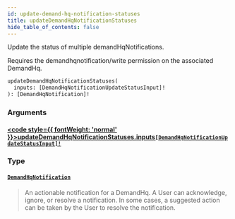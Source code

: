 ```yaml
---
id: update-demand-hq-notification-statuses
title: updateDemandHqNotificationStatuses
hide_table_of_contents: false
---
```








Update the status of multiple demandHqNotifications.

Requires the demandhqnotification/write permission on the associated DemandHq.

```graphql
updateDemandHqNotificationStatuses(
  inputs: [DemandHqNotificationUpdateStatusInput]!
): [DemandHqNotification]!
```


### Arguments

#### [<code style={{ fontWeight: 'normal' }}>updateDemandHqNotificationStatuses.<b>inputs</b></code>](#)<Bullet />[`[DemandHqNotificationUpdateStatusInput]!`](/demand/api/graphql-admin/reference/inputs/demand-hq-notification-update-status-input) <Badge class="secondary" text="non-null"/> <Badge class="secondary" text="input"/>
> 
> 

### Type

#### [`DemandHqNotification`](/demand/api/graphql-admin/reference/objects/demand-hq-notification) <Badge class="secondary" text="object"/>
> An actionable notification for a DemandHq.
A User can acknowledge, ignore, or resolve a notification.
In some cases, a suggested action can be taken by the User to resolve the notification.
> 





